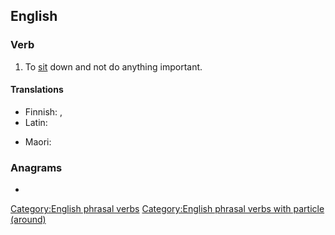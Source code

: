 ==English==

===Verb===
{{en-verb|sits around|sitting around|sat around|sat around}}
# To [[sit]] down and not do anything important.

====Translations====
{{trans-top|sit idly}}
* Finnish: {{t+|fi|istuskella}}, {{t|fi|istuksia}}
* Latin: {{t|la|sedeo}}
{{trans-mid}}
* Maori: {{t|mi|moteko}}
{{trans-bottom}}

===Anagrams===
* {{l|en|durations}}
[[Category:English phrasal verbs]]
[[Category:English phrasal verbs with particle (around)]]